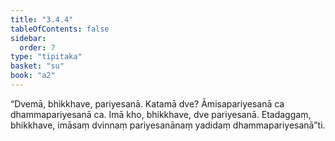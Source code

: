 ```yaml
---
title: "3.4.4"
tableOfContents: false
sidebar:
  order: 7
type: "tipitaka"
basket: "su"
book: "a2"
---
```



<DynamicBreadcrumb />

<Division number="155" book="a2">

<Paragraph number="247" book="a2">
“Dvemā, bhikkhave, pariyesanā. Katamā dve? Āmisapariyesanā ca dhammapariyesanā ca. Imā kho, bhikkhave, dve pariyesanā. Etadaggaṃ, bhikkhave, imāsaṃ dvinnaṃ pariyesanānaṃ yadidaṃ dhammapariyesanā”ti.
</Paragraph>
</Division>